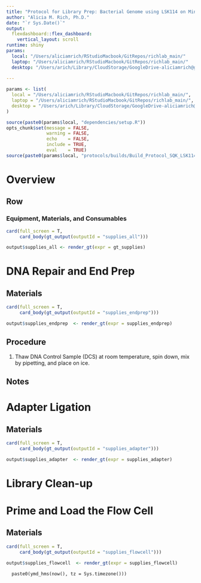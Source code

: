 ```yaml
---
title: "Protocol for Library Prep: Bacterial Genome using LSK114 on MinION"
author: "Alicia M. Rich, Ph.D."
date: "`r Sys.Date()`"
output: 
  flexdashboard::flex_dashboard:
    vertical_layout: scroll
runtime: shiny
params:
  local: "/Users/aliciamrich/RStudioMacbook/GitRepos/richlab_main/"
  laptop: "/Users/aliciamrich/RStudioMacbook/GitRepos/richlab_main/"
  desktop: "/Users/arich/Library/CloudStorage/GoogleDrive-aliciamrich@gmail.com/Other computers/My MacBook Pro/RStudioMacbook/GitRepos/richlab_main/"
  
---
```


```r
params <- list(
  local = "/Users/aliciamrich/RStudioMacbook/GitRepos/richlab_main/",
  laptop = "/Users/aliciamrich/RStudioMacbook/GitRepos/richlab_main/",
  desktop = "/Users/arich/Library/CloudStorage/GoogleDrive-aliciamrich@gmail.com/Other computers/My MacBook Pro/RStudioMacbook/GitRepos/richlab_main/"
)

source(paste0(params$local, "dependencies/setup.R"))
opts_chunk$set(message = FALSE,
               warning = FALSE,
               echo    = FALSE,
               include = TRUE,
               eval    = TRUE)
source(paste0(params$local, "protocols/builds/Build_Protocol_SQK_LSK114.R"))
```

# Overview

## Row

### Equipment, Materials, and Consumables 

```r
card(full_screen = T,
     card_body(gt_output(outputId = "supplies_all")))
```


```r
output$supplies_all <- render_gt(expr = gt_supplies)
```

# DNA Repair and End Prep {.tabset .tabset-fade}

## Materials

```r
card(full_screen = T,
     card_body(gt_output(outputId = "supplies_endprep")))
```

```r
output$supplies_endprep  <- render_gt(expr = supplies_endprep)
```

## Procedure

(@) Thaw DNA Control Sample (DCS) at room temperature, spin down, mix by pipetting, and place on ice.

## Notes

# Adapter Ligation {.tabset .tabset-fade}

## Materials

```r
card(full_screen = T,
     card_body(gt_output(outputId = "supplies_adapter")))
```

```r
output$supplies_adapter  <- render_gt(expr = supplies_adapter)
```



# Library Clean-up

# Prime and Load the Flow Cell {.tabset .tabset-fade}

## Materials

```r
card(full_screen = T,
     card_body(gt_output(outputId = "supplies_flowcell")))
```

```r
output$supplies_flowcell  <- render_gt(expr = supplies_flowcell)
```




      paste0(ymd_hms(now(), tz = Sys.timezone()))
